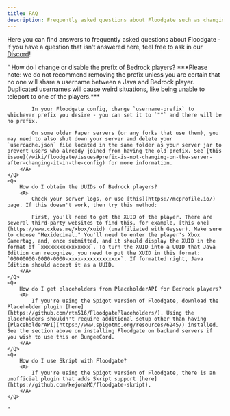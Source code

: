 ```yaml
---
title: FAQ
description: Frequently asked questions about Floodgate such as changing prefixes, obtaining Bedrock player UUIDs, and using Floodgate with PlaceholderAPI and Skript.
---
```



Here you can find answers to frequently asked questions about Floodgate - if you have a question that isn't answered here, feel free to ask in our [Discord](https://discord.gg/GeyserMC)!

<Questions>
    <Q>
        How do I change or disable the prefix of Bedrock players?
        <A>
            ***Please note: we do not recommend removing the prefix unless you are certain that no one will share a username between a Java and Bedrock player. Duplicated usernames will cause weird situations, like being unable to teleport to one of the players.***

            In your Floodgate config, change `username-prefix` to whichever prefix you desire - you can set it to `""` and there will be no prefix.

            On some older Paper servers (or any forks that use them), you may need to also shut down your server and delete your `usercache.json` file located in the same folder as your server jar to prevent users who already joined from having the old prefix. See [this issue](/wiki/floodgate/issues#prefix-is-not-changing-on-the-server-after-changing-it-in-the-config) for more information.
        </A>
    </Q>
    <Q>
        How do I obtain the UUIDs of Bedrock players?
        <A>
            Check your server logs, or use [this](https://mcprofile.io/) page. If this doesn't work, then try this method:

            First, you'll need to get the XUID of the player. There are several third-party websites to find this, for example, [this one](https://www.cxkes.me/xbox/xuid) (unaffiliated with Geyser). Make sure to choose "Hexidecimal." You'll need to enter the player's Xbox Gamertag, and, once submitted, and it should display the XUID in the format of `xxxxxxxxxxxxxxxx`. To turn the XUID into a UUID that Java Edition can recognize, you need to put the XUID in this format: `00000000-0000-0000-xxxx-xxxxxxxxxxxx`. If formatted right, Java Edition should accept it as a UUID.
        </A>
    </Q>
    <Q>
        How do I get placeholders from PlaceholderAPI for Bedrock players?
        <A>
            If you're using the Spigot version of Floodgate, download the Placeholder plugin [here](https://github.com/rtm516/FloodgatePlaceholders/). Using the placeholders shouldn't require additional setup other than having [PlaceholderAPI](https://www.spigotmc.org/resources/6245/) installed. See the section above on installing Floodgate on backend servers if you wish to use this on BungeeCord.
        </A>
    </Q>
    <Q>
        How do I use Skript with Floodgate?
        <A>
            If you're using the Spigot version of Floodgate, there is an unofficial plugin that adds Skript support [here](https://github.com/kejonaMC/floodgate-skript).
        </A>
    </Q>
</Questions> 